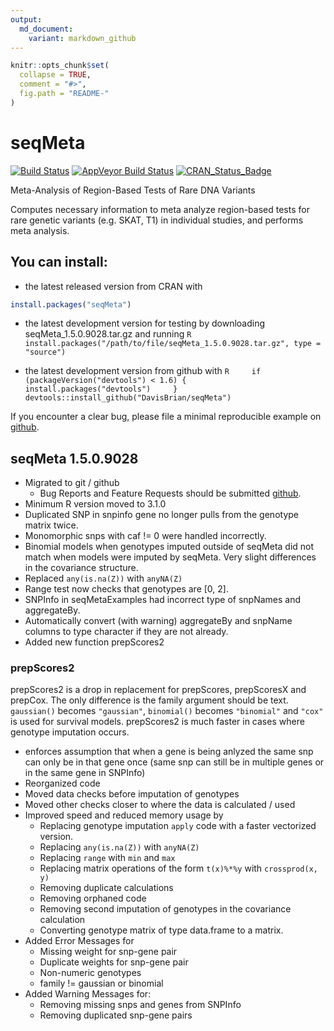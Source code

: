 ```yaml
---
output:
  md_document:
    variant: markdown_github
---
```


<!-- README.md is generated from README.Rmd. Please edit that file -->

```r
knitr::opts_chunk$set(
  collapse = TRUE,
  comment = "#>",
  fig.path = "README-"
)
```
# seqMeta
[![Build Status](https://travis-ci.org/DavisBrian/seqMeta.svg?branch=master)](https://travis-ci.org/DavisBrian)
[![AppVeyor Build Status](https://ci.appveyor.com/api/projects/status/github/DavisBrian/seqMeta?branch=master)](https://ci.appveyor.com/project/DavisBrian/seqMeta)
[![CRAN_Status_Badge](http://www.r-pkg.org/badges/version/seqMeta)](http://cran.r-project.org/web/packages/seqMeta)

Meta-Analysis of Region-Based Tests of Rare DNA Variants

Computes necessary information to meta analyze region-based tests for rare genetic variants (e.g. SKAT, T1) in individual studies, and performs meta analysis.

## You can install:
* the latest released version from CRAN with
```R
install.packages("seqMeta")
```
* the latest development version for testing by downloading seqMeta_1.5.0.9028.tar.gz and running 
    ```R
    install.packages("/path/to/file/seqMeta_1.5.0.9028.tar.gz", type = "source")
    ```

* the latest development version from github with
    ```R
    if (packageVersion("devtools") < 1.6) {
      install.packages("devtools")
    }
    devtools::install_github("DavisBrian/seqMeta")
    ```

If you encounter a clear bug, please file a minimal reproducible example on [github](https://github.com/DavisBrian/seqMeta/issues). 

## seqMeta 1.5.0.9028

* Migrated to git / github
    + Bug Reports and Feature Requests should be submitted [github](https://github.com/DavisBrian/seqMeta/issues).
* Minimum R version moved to 3.1.0
* Duplicated SNP in snpinfo gene no longer pulls from the genotype matrix twice.
* Monomorphic snps with caf != 0 were handled incorrectly.
* Binomial models when genotypes imputed outside of seqMeta did not match when models were imputed by seqMeta.  Very slight differences in the covariance structure.
* Replaced `any(is.na(Z))` with `anyNA(Z)`
* Range test now checks that genotypes are [0, 2].
* SNPInfo in seqMetaExamples had incorrect type of snpNames and aggregateBy.
* Automatically convert (with warning) aggregateBy and snpName columns to type character if they are not already.
* Added new function prepScores2

### prepScores2

prepScores2 is a drop in replacement for prepScores, prepScoresX and prepCox. The only difference is the family argument should be text. `gaussian()` becomes `"gaussian"`, `binomial()` becomes `"binomial"` and `"cox"` is used for survival models. prepScores2 is much faster in cases where genotype imputation occurs.

* enforces assumption that when a gene is being anlyzed the same snp can only be in that gene once (same snp can still be in multiple genes or in the same gene in SNPInfo)
* Reorganized code
* Moved data checks before imputation of genotypes
* Moved other checks closer to where the data is calculated / used
* Improved speed and reduced memory usage by
    + Replacing genotype imputation `apply` code with a faster vectorized version.
    + Replacing `any(is.na(Z))` with `anyNA(Z)`
    + Replacing `range` with `min` and `max` 
    + Replacing matrix operations of the form `t(x)%*%y` with `crossprod(x, y)`
    + Removing duplicate calculations
    + Removing orphaned code
    + Removing second imputation of genotypes in the covariance calculation
    + Converting genotype matrix of type data.frame to a matrix.  
* Added Error Messages for
    + Missing weight for snp-gene pair
    + Duplicate weights for snp-gene pair
    + Non-numeric genotypes
    + family != gaussian or binomial
* Added Warning Messages for:
    + Removing missing snps and genes from SNPInfo
    + Removing duplicated snp-gene pairs
